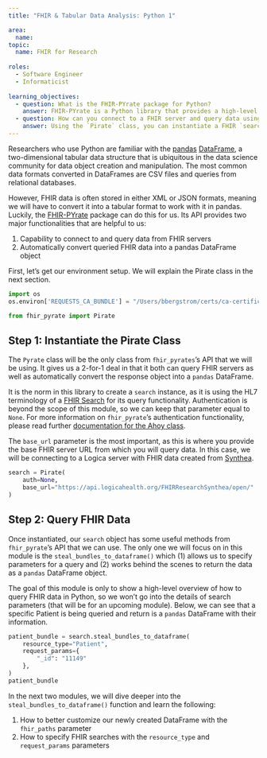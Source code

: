 ```yaml
---
title: "FHIR & Tabular Data Analysis: Python 1"

area:
  name: 
topic:
  name: FHIR for Research
  
roles:
  - Software Engineer
  - Informaticist
  
learning_objectives:
  - question: What is the FHIR-PYrate package for Python?
    answer: FHIR-PYrate is a Python library that provides a high-level API for querying FHIR servers and returning information as `pandas` DataFrames.
  - question: How can you connect to a FHIR server and query data using FHIR-PYrate?
    answer: Using the `Pirate` class, you can instantiate a FHIR `search` object and use the `steal_bundles_to_dataframe` method to query a FHIR server and automatically convert the response into a `pandas` DataFrame.
---
```


Researchers who use Python are familiar with the [pandas](https://pandas.pydata.org/) [DataFrame](https://pandas.pydata.org/docs/reference/api/pandas.DataFrame.html), a two-dimensional tabular data structure that is ubiquitous in the data science community for data object creation and manipulation. The most common data formats converted in DataFrames are CSV files and queries from relational databases.

However, FHIR data is often stored in either XML or JSON formats, meaning we will have to convert it into a tabular format to work with it in pandas. Luckily, the [FHIR-PYrate](https://github.com/UMEssen/FHIR-PYrate) package can do this for us. Its API provides two major functionalities that are helpful to us:

1.  Capability to connect to and query data from FHIR servers
2.  Automatically convert queried FHIR data into a pandas DataFrame object

First, let's get our environment setup. We will explain the Pirate class in the next section.

```python
import os
os.environ['REQUESTS_CA_BUNDLE'] = "/Users/bbergstrom/certs/ca-certificates.crt"

from fhir_pyrate import Pirate
```

## Step 1: Instantiate the Pirate Class

The `Pyrate` class will be the only class from `fhir_pyrates`'s API that we will be using. It gives us a 2-for-1 deal in that it both can query FHIR servers as well as automatically convert the response object into a `pandas` DataFrame.

It is the norm in this library to create a `search` instance, as it is using the HL7 terminology of a [FHIR Search](https://build.fhir.org/search.html) for its query functionality. Authentication is beyond the scope of this module, so we can keep that parameter equal to `None`. For more information on `fhir_pyrate`'s authentication functionality, please read further [documentation for the Ahoy class](https://github.com/UMEssen/FHIR-PYrate/#ahoy).

The `base_url` parameter is the most important, as this is where you provide the base FHIR server URL from which you will query data. In this case, we will be connecting to a Logica server with FHIR data created from [Synthea](https://synthetichealth.github.io/synthea/).

```python
search = Pirate(
    auth=None,
    base_url="https://api.logicahealth.org/FHIRResearchSynthea/open/"
)
```

## Step 2: Query FHIR Data

Once instantiated, our `search` object has some useful methods from `fhir_pyrate`'s API that we can use. The only one we will focus on in this module is the `steal_bundles_to_dataframe()` which (1) allows us to specify parameters for a query and (2) works behind the scenes to return the data as a `pandas` DataFrame object.

The goal of this module is only to show a high-level overview of how to query FHIR data in Python, so we won't go into the details of search parameters (that will be for an upcoming module). Below, we can see that a specific Patient is being queried and return is a `pandas` DataFrame with their information.

```python
patient_bundle = search.steal_bundles_to_dataframe(  
    resource_type="Patient",
    request_params={
        "_id": "11149"
    },
)
patient_bundle
```

In the next two modules, we will dive deeper into the `steal_bundles_to_dataframe()` function and learn the following:

1.  How to better customize our newly created DataFrame with the `fhir_paths` parameter
2.  How to specify FHIR searches with the `resource_type` and `request_params` parameters
